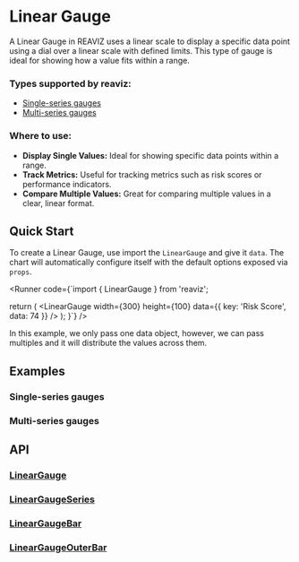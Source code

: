
# Linear Gauge

A Linear Gauge in REAVIZ uses a linear scale to display a specific data point using a dial over a linear scale with defined limits. 
This type of gauge is ideal for showing how a value fits within a range.

### Types supported by reaviz:

- [Single-series gauges](/docs/charts/linear-gauge#single-series-gauges)
- [Multi-series gauges](/docs/charts/linear-gauge#multi-series-gauges)

### Where to use:

- **Display Single Values:** Ideal for showing specific data points within a range.
- **Track Metrics:** Useful for tracking metrics such as risk scores or performance indicators.
- **Compare Multiple Values:** Great for comparing multiple values in a clear, linear format.


## Quick Start
To create a Linear Gauge, use import the `LinearGauge` and give it `data`. The chart
will automatically configure itself with the default options exposed via `props`.

<Runner code={`import { LinearGauge } from 'reaviz';

  return (
    <LinearGauge
      width={300}
      height={100}
      data={{ key: 'Risk Score', data: 74 }}
    />
  );
}`}
/>

In this example, we only pass one data object, however, we can pass multiples and it will
distribute the values across them.

## Examples

### Single-series gauges
<StoryRenderer path="components/LinearGaugeSingleSeries.story.tsx" name="Simple" storybookKey="charts-gauge-linear-single-series--simple" />

### Multi-series gauges
<StoryRenderer path="components/LinearGaugeMultiSeries.story.tsx" name="_Simple" storybookKey="charts-gauge-linear-multi-series--simple" />

## API
### [LinearGauge](https://github.com/reaviz/reaviz/blob/master/src/LinearGauge/LinearGauge.tsx)
<PropsTable name="LinearGauge" />

### [LinearGaugeSeries](https://github.com/reaviz/reaviz/blob/master/src/LinearGauge/LinearGaugeSeries.tsx)
<PropsTable name="LinearGaugeSeries" />

### [LinearGaugeBar](https://github.com/reaviz/reaviz/blob/master/src/LinearGauge/LinearGaugeBar.tsx)
<PropsTable name="LinearGaugeBar" />

### [LinearGaugeOuterBar](https://github.com/reaviz/reaviz/blob/master/src/LinearGauge/LinearGaugeOuterBar.tsx)
<PropsTable name="LinearGaugeOuterBar" />
